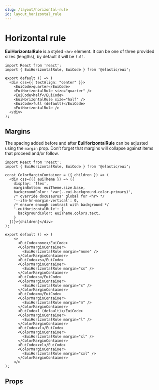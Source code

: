 ```yaml
---
slug: /layout/horizontal-rule
id: layout_horizontal_rule
---
```


# Horizontal rule

**EuiHorizontalRule** is a styled `<hr>` element. It can be one of three provided sizes (lengths), by default it will be `full`.

```tsx interactive
import React from 'react';
import { EuiHorizontalRule, EuiCode } from '@elastic/eui';

export default () => (
  <div css={{ textAlign: "center" }}>
    <EuiCode>quarter</EuiCode>
    <EuiHorizontalRule size="quarter" />
    <EuiCode>half</EuiCode>
    <EuiHorizontalRule size="half" />
    <EuiCode>full (default)</EuiCode>
    <EuiHorizontalRule />
  </div>
);
```

## Margins

The spacing added before and after **EuiHorizontalRule** can be adjusted using the `margin` prop. Don’t forget that margins will collapse against items that proceed and/or follow.

```tsx interactive
import React from 'react';
import { EuiHorizontalRule, EuiCode } from '@elastic/eui';

const ColorMarginContainer = ({ children }) => (
  <div css={({ euiTheme }) => ({
    display: 'flex',
    marginBottom: euiTheme.size.base,
    backgroundColor: 'var(--eui-background-color-primary)',
    /* override docusaurus' global for <hr> */
    '--ifm-hr-margin-vertical': 0,
    /* ensure enough contrast with background */
    '.euiHorizontalRule': {
      backgroundColor: euiTheme.colors.text,
    }
  })}>{children}</div>
);

export default () => (
    <>
      <EuiCode>none</EuiCode>
      <ColorMarginContainer>
        <EuiHorizontalRule margin="none" />
      </ColorMarginContainer>
      <EuiCode>xs</EuiCode>
      <ColorMarginContainer>
        <EuiHorizontalRule margin="xs" />
      </ColorMarginContainer>
      <EuiCode>s</EuiCode>
      <ColorMarginContainer>
        <EuiHorizontalRule margin="s" />
      </ColorMarginContainer>
      <EuiCode>m</EuiCode>
      <ColorMarginContainer>
        <EuiHorizontalRule margin="m" />
      </ColorMarginContainer>
      <EuiCode>l (default)</EuiCode>
      <ColorMarginContainer>
        <EuiHorizontalRule margin="l" />
      </ColorMarginContainer>
      <EuiCode>xl</EuiCode>
      <ColorMarginContainer>
        <EuiHorizontalRule margin="xl" />
      </ColorMarginContainer>
      <EuiCode>xxl</EuiCode>
      <ColorMarginContainer>
        <EuiHorizontalRule margin="xxl" />
      </ColorMarginContainer>
    </>
);
```

## Props


<PropTable definition={docgen.EuiHorizontalRule} />
